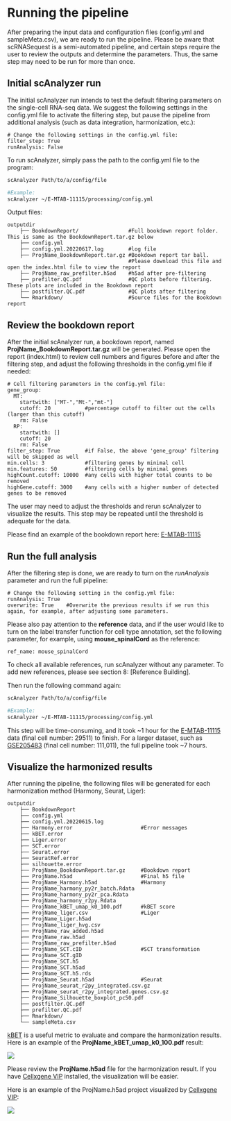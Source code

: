 # Running the pipeline

After preparing the input data and configuration files (config.yml and sampleMeta.csv), we are ready to run the pipeline. Please be aware that scRNASequest is a semi-automated pipeline, and certain steps require the user to review the outputs and determine the parameters. Thus, the same step may need to be run for more than once.

## Initial scAnalyzer run

The initial scAnalyzer run intends to test the default filtering parameters on the single-cell RNA-seq data. We suggest the following settings in the config.yml file to activate the filtering step, but pause the pipeline from additional analysis (such as data integration, harmonization, etc.):

```
# Change the following settings in the config.yml file:
filter_step: True
runAnalysis: False
```

To run scAnalyzer, simply pass the path to the config.yml file to the program:

```bash
scAnalyzer Path/to/a/config/file

#Example:
scAnalyzer ~/E-MTAB-11115/processing/config.yml
```

Output files:

```
outputdir
    ├── BookdownReport/                #Full bookdown report folder. This is same as the BookdownReport.tar.gz below
    ├── config.yml
    ├── config.yml.20220617.log        #log file
    ├── ProjName_BookdownReport.tar.gz #Bookdown report tar ball. 
                                       #Please download this file and open the index.html file to view the report
    ├── ProjName_raw_prefilter.h5ad    #h5ad after pre-filtering
    ├── prefilter.QC.pdf               #QC plots before filtering. These plots are included in the Bookdown report
    ├── postfilter.QC.pdf              #QC plots after filtering
    └── Rmarkdown/                     #Source files for the Bookdown report
```

## Review the bookdown report

After the initial scAnalyzer run, a bookdown report, named **ProjName_BookdownReport.tar.gz** will be generated. Please open the report (index.html) to review cell numbers and figures before and after the filtering step, and adjust the following thresholds in the config.yml file if needed:

```
# Cell filtering parameters in the config.yml file:
gene_group:
  MT:
    startwith: ["MT-","Mt-","mt-"]
    cutoff: 20           #percentage cutoff to filter out the cells (larger than this cutoff)
    rm: False
  RP:
    startwith: []
    cutoff: 20
    rm: False
filter_step: True        #if False, the above 'gene_group' filtering will be skipped as well
min.cells: 3             #filtering genes by minimal cell
min.features: 50         #filtering cells by minimal genes
highCount.cutoff: 10000  #any cells with higher total counts to be removed
highGene.cutoff: 3000    #any cells with a higher number of detected genes to be removed
```

The user may need to adjust the thresholds and rerun scAnalyzer to visualize the results. This step may be repeated until the threshold is adequate for the data.

Please find an example of the bookdown report here: [E-MTAB-11115](https://interactivereport.github.io/scRNAsequest/examples/E-MTAB-11115/index.html){target="_blank"}

## Run the full analysis

After the filtering step is done, we are ready to turn on the *runAnalysis* parameter and run the full pipeline:

```
# Change the following setting in the config.yml file:
runAnalysis: True
overwrite: True    #Overwrite the previous results if we run this again, for example, after adjusting some parameters.
```

Please also pay attention to the **reference** data, and if the user would like to turn on the label transfer function for cell type annotation, set the following parameter, for example, using **mouse_spinalCord** as the reference:

```
ref_name: mouse_spinalCord
```

To check all available references, run scAnalyzer without any parameter. To add new references, please see section 8: [Reference Building].

Then run the following command again:

```bash
scAnalyzer Path/to/a/config/file

#Example:
scAnalyzer ~/E-MTAB-11115/processing/config.yml
```

This step will be time-consuming, and it took ~1 hour for the [E-MTAB-11115](https://www.ebi.ac.uk/arrayexpress/experiments/E-MTAB-11115/){target="_blank"} data (final cell number: 29511) to finish. For a larger dataset, such as [GSE205483](https://www.ncbi.nlm.nih.gov/geo/query/acc.cgi?acc=GSE205483){target="_blank"} (final cell number: 111,011), the full pipeline took ~7 hours.

## Visualize the harmonized results

After running the pipeline, the following files will be generated for each harmonization method (Harmony, Seurat, Liger):

```
outputdir
    ├── BookdownReport
    ├── config.yml
    ├── config.yml.20220615.log
    ├── Harmony.error                      #Error messages
    ├── kBET.error
    ├── Liger.error
    ├── SCT.error
    ├── Seurat.error
    ├── SeuratRef.error
    ├── silhouette.error
    ├── ProjName_BookdownReport.tar.gz     #Bookdown report
    ├── ProjName.h5ad                      #Final h5 file
    ├── ProjName_Harmony.h5ad              #Harmony
    ├── ProjName_harmony_py2r_batch.Rdata
    ├── ProjName_harmony_py2r_pca.Rdata
    ├── ProjName_harmony_r2py.Rdata
    ├── ProjName_kBET_umap_k0_100.pdf      #kBET score 
    ├── ProjName_liger.csv                 #Liger
    ├── ProjName_Liger.h5ad
    ├── ProjName_liger_hvg.csv
    ├── ProjName_raw_added.h5ad            
    ├── ProjName_raw.h5ad
    ├── ProjName_raw_prefilter.h5ad
    ├── ProjName_SCT.cID                   #SCT transformation
    ├── ProjName_SCT.gID
    ├── ProjName_SCT.h5
    ├── ProjName_SCT.h5ad
    ├── ProjName_SCT.h5.rds
    ├── ProjName_Seurat.h5ad               #Seurat
    ├── ProjName_seurat_r2py_integrated.csv.gz
    ├── ProjName_seurat_r2py_integrated.genes.csv.gz
    ├── ProjName_Silhouette_boxplot_pc50.pdf
    ├── postfilter.QC.pdf
    ├── prefilter.QC.pdf
    ├── Rmarkdown/
    └── sampleMeta.csv
```

[kBET](https://www.nature.com/articles/s41592-018-0254-1){target="_blank"} is a useful metric to evaluate and compare the harmonization results. Here is an example of the **ProjName_kBET_umap_k0_100.pdf** result:

[![](https://interactivereport.github.io/scRNAsequest/tutorial/images/kBET.png)](https://interactivereport.github.io/scRNAsequest/tutorial/images/kBET.png)

Please review the **ProjName.h5ad** file for the harmonization result. If you have [Cellxgene VIP](https://github.com/interactivereport/cellxgene_VIP){target="_blank"} installed, the visualization will be easier.

Here is an example of the ProjName.h5ad project visualized by [Cellxgene VIP](https://github.com/interactivereport/cellxgene_VIP){target="_blank"}:

[![](https://interactivereport.github.io/scRNAsequest/tutorial/images/UMAP.png)](https://interactivereport.github.io/scRNAsequest/tutorial/images/UMAP.png)
